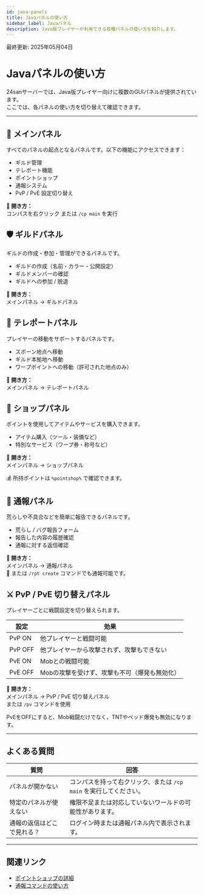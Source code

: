 ```yaml
---
id: java-panels
title: Javaパネルの使い方
sidebar_label: Javaパネル
description: Java版プレイヤーが利用できる各種パネルの使い方を紹介します。
---
```


最終更新: 2025年05月04日

# Javaパネルの使い方

24sanサーバーでは、Java版プレイヤー向けに複数のGUIパネルが提供されています。  
ここでは、各パネルの使い方を切り替えて確認できます。

---


<Tabs queryString="panel" className="tabs-java-panels">

<TabItem value="main" label="メインパネル" default>
<div>

<h2>🧭 メインパネル</h2>
<p>すべてのパネルの起点となるパネルです。以下の機能にアクセスできます：</p>
<ul>
  <li>ギルド管理</li>
  <li>テレポート機能</li>
  <li>ポイントショップ</li>
  <li>通報システム</li>
  <li>PvP / PvE 設定切り替え</li>
</ul>
<p><strong>📌 開き方：</strong><br />
コンパスを右クリック または <code>/cp main</code> を実行</p>

</div>
</TabItem>

<TabItem value="guild" label="ギルドパネル">
<div>

<h2>🛡️ ギルドパネル</h2>
<p>ギルドの作成・参加・管理ができるパネルです。</p>
<ul>
  <li>ギルドの作成（名前・カラー・公開設定）</li>
  <li>ギルドメンバーの確認</li>
  <li>ギルドへの参加 / 脱退</li>
</ul>
<p><strong>📌 開き方：</strong><br />
メインパネル → ギルドパネル</p>

</div>
</TabItem>

<TabItem value="teleport" label="テレポートパネル">
<div>

<h2>🧭 テレポートパネル</h2>
<p>プレイヤーの移動をサポートするパネルです。</p>
<ul>
  <li>スポーン地点へ移動</li>
  <li>ギルド本拠地へ移動</li>
  <li>ワープポイントへの移動（許可された地点のみ）</li>
</ul>
<p><strong>📌 開き方：</strong><br />
メインパネル → テレポートパネル</p>

</div>
</TabItem>

<TabItem value="shop" label="ショップパネル">
<div>

<h2>🛒 ショップパネル</h2>
<p>ポイントを使用してアイテムやサービスを購入できます。</p>
<ul>
  <li>アイテム購入（ツール・装備など）</li>
  <li>特別なサービス（ワープ券・称号など）</li>
</ul>
<p><strong>📌 開き方：</strong><br />
メインパネル → ショップパネル</p>
<p>💰 所持ポイントは <code>%pointshop%</code> で確認できます。</p>

</div>
</TabItem>

<TabItem value="report" label="通報パネル">
<div>

<h2>🚨 通報パネル</h2>
<p>荒らしや不具合などを簡単に報告できるパネルです。</p>
<ul>
  <li>荒らし / バグ報告フォーム</li>
  <li>報告した内容の履歴確認</li>
  <li>通報に対する返信確認</li>
</ul>
<p><strong>📌 開き方：</strong><br />
メインパネル → 通報パネル<br />
💬 または <code>/rpt create</code> コマンドでも通報可能です。</p>

</div>
</TabItem>

<TabItem value="versu" label="PvP-PvEパネル">
<div>

<h2>⚔️ PvP / PvE 切り替えパネル</h2>
<p>プレイヤーごとに戦闘設定を切り替えられます。</p>

<table>
  <thead>
    <tr><th>設定</th><th>効果</th></tr>
  </thead>
  <tbody>
    <tr><td>PvP ON</td><td>他プレイヤーと戦闘可能</td></tr>
    <tr><td>PvP OFF</td><td>他プレイヤーから攻撃されず、攻撃もできない</td></tr>
    <tr><td>PvE ON</td><td>Mobとの戦闘可能</td></tr>
    <tr><td>PvE OFF</td><td>Mobの攻撃を受けず、攻撃も不可（爆発も無効化）</td></tr>
  </tbody>
</table>

<p><strong>📌 開き方：</strong><br />
メインパネル → PvP / PvE 切り替えパネル<br />
または <code>/pv</code> コマンドを使用</p>

<Admonition type="caution" title="注意">
PvEをOFFにすると、Mob戦闘だけでなく、TNTやベッド爆発も無効になります。
</Admonition>

</div>
</TabItem>

</Tabs>

---

## よくある質問

<table>
  <thead>
    <tr><th>質問</th><th>回答</th></tr>
  </thead>
  <tbody>
    <tr>
      <td>パネルが開かない</td>
      <td>コンパスを持って右クリック、または <code>/cp main</code> を実行してください。</td>
    </tr>
    <tr>
      <td>特定のパネルが使えない</td>
      <td>権限不足または対応していないワールドの可能性があります。</td>
    </tr>
    <tr>
      <td>通報の返信はどこで見れる？</td>
      <td>ログイン時または通報パネル内で表示されます。</td>
    </tr>
  </tbody>
</table>

---

## 関連リンク

- [ポイントショップの詳細](/docs/join/pointshop)
- [通報コマンドの使い方](/docs/rules/report-guide)
